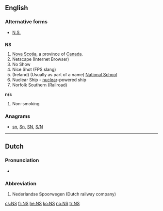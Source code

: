 {{also|ns|ns.|nS|n's|N's|n/s|N/S}}

==English==

===Alternative forms===
* [[N.S.]] {{qualifier|Nova Scotia}}

==={{abbreviation}}===
'''NS'''

# [[Nova Scotia]], a province of [[Canada]].
# Netscape (Internet Browser)
# No Show
# Nice Shot (FPS slang)
# (Ireland) (Usually as part of a name) [[w:National school|National School]]
# Nuclear Ship - [[nuclear]]-powered ship
# Norfolk Southern (Railroad)
'''n/s'''
# Non-smoking

===Anagrams===
* [[sn#English|sn]], [[Sn#English|Sn]], [[SN#English|SN]], [[S/N#English|S/N]]

----

==Dutch==

===Pronunciation===
* {{audio|Nl-NS.ogg|audio}}

===Abbreviation===
{{head|nl|abbreviation}}

# Nederlandse Spoorwegen (Dutch railway company)

[[cs:NS]]
[[fr:NS]]
[[he:NS]]
[[ko:NS]]
[[no:NS]]
[[tr:NS]]